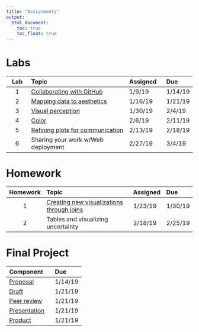 ```yaml
---
title: "Assignments"
output:
  html_document:
    toc: true
    toc_float: true
---
```


# Labs

|**Lab** | **Topic**                          | **Assigned** | **Due** | 
|:------:| :----------------------------------| :------------| :-------| 
| 1      | [Collaborating with GitHub](lab1.html)          | 1/9/19       | 1/14/19 | 
| 2      | [Mapping data to aesthetics](lab2.html)         | 1/16/19      | 1/21/19 |
| 3      | [Visual perception](lab3.html)                  | 1/30/19      | 2/4/19  | 
| 4      | [Color](lab4.html)                              | 2/6/19       | 2/11/19 | 
| 5      | [Refining plots for communication](lab5.html)   | 2/13/19      | 2/18/19 | 
| 6      | Sharing your work w/Web deployment | 2/27/19      | 3/4/19  | 

# Homework

|**Homework** | **Topic**                                 | **Assigned** | **Due** | 
|:-----------:| :-----------------------------------------| :------------| :-------| 
| 1           | [Creating new visualizations through joins](hw1.html) | 1/23/19       | 1/30/19 | 
| 2           | Tables and visualizing uncertainty      | 2/18/19      | 2/25/19 | 

# Final Project

|**Component** | **Due** | 
|:-------------|:--------| 
| [Proposal](https://uo-datasci-specialization.github.io/c2-communicate_transform_data/site-syllabus.html#proposal_(10_points;_5%;_due_february_6)) | 1/14/19 | 
| [Draft](https://uo-datasci-specialization.github.io/c2-communicate_transform_data/site-syllabus.html#portfolio_draft_(15_points;_75%;_due_february_27))        | 1/21/19 | 
| [Peer review](https://uo-datasci-specialization.github.io/c2-communicate_transform_data/site-syllabus.html#peer_review_(15_points;_75%;_due_march_6))  | 1/21/19 | 
| [Presentation](https://uo-datasci-specialization.github.io/c2-communicate_transform_data/site-syllabus.html#presentation_(20_points;_10%)) | 1/21/19 | 
| [Product](https://uo-datasci-specialization.github.io/c2-communicate_transform_data/site-syllabus.html#product_(60_points;_30%))      | 1/21/19 | 